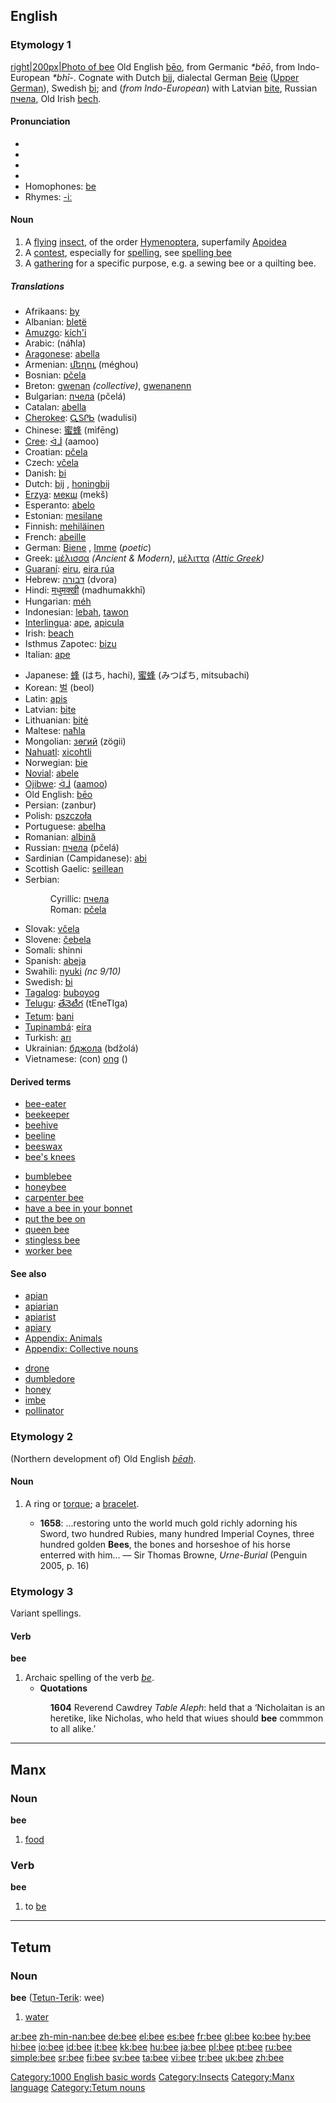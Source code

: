 {{see|bée}}
==English==

===Etymology 1===
[[image:Bee on flower.jpg|right|200px|Photo of bee]]
Old English [[beo|bēo]], from Germanic ''*bēō'', from Indo-European ''*bhī-''.  Cognate with Dutch [[bij]], dialectal German [[Beie]] ([[w:Upper German|Upper German]]), Swedish [[bi]]; and (''from Indo-European'') with Latvian [[bite]], Russian [[пчела]], Old Irish [[bech]].

====Pronunciation====
* {{AHD|bē}}
* {{IPA|/biː/}}
* {{SAMPA|/bi:/}}
* {{audio|en-us-bee.ogg|Audio (US)}}
* Homophones: [[be]]
*Rhymes: [[Rhymes:English:-iː|-iː]]

====Noun====
{{en-noun}}

# A [[fly]]ing [[insect]], of the order [[Hymenoptera]], superfamily [[Apoidea]]
# A [[contest]], especially for [[spelling]], see [[spelling bee]]
# A [[gathering]] for a specific purpose, e.g. a sewing bee or a quilting bee.

=====Translations=====
{{trans-top|insect}}
*Afrikaans: [[by]]
*Albanian: [[bletë]] {{f}}
*[[Amuzgo]]: [[kích'i]]
*Arabic: {{ARchar|[[نحلة|نَحْلَة]]}} (náħla) {{f}}
*[[Aragonese]]: [[abella]] {{f}}
*Armenian: [[մեղու]] (méghou)
*Bosnian: [[pčela#Bosnian|pčela]] {{f}}
*Breton: [[gwenan]] ''(collective)'', [[gwenanenn]] {{f}}
*Bulgarian: [[пчела]] (pčelá) {{f}}
*Catalan: [[abella]] {{f}}
*[[Cherokee]]: [[ᏩᏚᎵᏏ]] (wadulisi)
*Chinese: [[蜜蜂]] (mìfēng)
*[[Cree]]: [[ᐋᒨ]] (aamoo)
*Croatian: [[pčela#Croatian|pčela]] {{f}}
*Czech: [[včela]] {{f}}
*Danish: [[bi]] {{c}}
*Dutch: [[bij]] {{f}}, [[honingbij]] {{f}}
*[[Erzya]]: [[мекш]] (mekš)
*Esperanto: [[abelo]]
*Estonian: [[mesilane]]
*Finnish: [[mehiläinen]]
*French: [[abeille]] {{f}}
*German: [[Biene]] {{f}}, [[Imme]] {{f}} (''poetic'')
*Greek: [[μέλισσα]] {{f}} ''(Ancient & Modern)'', [[μέλιττα]] ''([[w:Attic Greek|Attic Greek]])'' {{f}}
*[[Guaraní]]: [[eiru]], [[eira rúa]]
*Hebrew: [[דבורה]] (dvora) {{f}}
*Hindi: [[मधुमक्खी]] (madhumakkhī) {{g|Hindi}}
*Hungarian: [[méh]]
*Indonesian: [[lebah]], [[tawon]]
*[[Interlingua]]: [[ape]], [[apicula]]
*Irish: [[beach]] {{g|Irish}}
*Isthmus Zapotec: [[bizu]]
*Italian: [[ape]] {{f}}
{{trans-mid}}
*Japanese: [[蜂]] (はち, hachi), [[蜜蜂]] (みつばち, mitsubachi)
*Korean: [[벌]] (beol)
*Latin: [[apis]] {{f}}
*Latvian: [[bite]] {{f}}
*Lithuanian: [[bitė]] {{f}}
*Maltese: [[naħla]] {{f}}
*Mongolian: [[зөгий]] (zögii)
*[[Nahuatl]]: [[xicohtli]]
*Norwegian: [[bie]] {{mf}}
*[[Novial]]: [[abele]]
*[[Ojibwe]]: [[ᐋᒨ]] ([[aamoo]])
*Old English: [[beo|bēo]] {{f}}
*Persian: {{FAchar|[[زنبور]]}} (zanbur)
*Polish: [[pszczoła]] {{f}}
*Portuguese: [[abelha]] {{f}}
*Romanian: [[albină]] {{f}}
*Russian: [[пчела#Russian|пчела]] (pčelá) {{f}}
*Sardinian (Campidanese): [[abi]]
*Scottish Gaelic: [[seillean]] {{m}}
*Serbian:
*:Cyrillic: [[пчела#Serbian|пчела]] {{f}}
*:Roman: [[pčela#Serbian|pčela]] {{f}}
*Slovak: [[včela]] {{f}}
*Slovene: [[čebela]] {{f}}
*Somali: shinni
*Spanish: [[abeja]] {{f}}
*Swahili: [[nyuki]] ''(nc 9/10)''
*Swedish: [[bi]] {{n}}
*[[Tagalog]]: [[buboyog]]
*[[Telugu]]: [[తేనెటీగ]] (tEneTIga)
*[[Tetum]]: [[bani]]
*[[Tupinambá]]: [[eíra]]
*Turkish: [[arı]]
*Ukrainian: [[бджола]] (bdžolá) {{f}}
*Vietnamese: (con) [[ong]] ({{IPA|/auŋ/}})
{{trans-bottom}}

<!--'''contest'''
{{top}}
{{mid}}
{{bottom}}
-->

====Derived terms====
{{top2}}
*[[bee-eater]]
*[[beekeeper]]
*[[beehive]]
*[[beeline]]
*[[beeswax]]
*[[bee's knees]]
{{mid2}}
*[[bumblebee]]
*[[honeybee]]
*[[carpenter bee]]
*[[have a bee in your bonnet]]
*[[put the bee on]]
*[[queen bee]]
*[[stingless bee]]
*[[worker bee]]
{{bottom}}

====See also====
{{top2}}
*[[apian]]
*[[apiarian]]
*[[apiarist]]
*[[apiary]]
*[[Appendix: Animals]]
*[[Appendix: Collective nouns]]

{{mid2}}
*[[drone]]
*[[dumbledore]]
*[[honey]]
*[[imbe]]
*[[pollinator]]
{{bottom}}

===Etymology 2===
(Northern development of) Old English ''[[beah|bēah]]''.

====Noun====
{{en-noun}}

# {{obsolete}} A ring or [[torque]]; a [[bracelet]].
#*'''1658''': ...restoring unto the world much gold richly adorning his Sword, two hundred Rubies, many hundred Imperial Coynes, three hundred golden '''Bees''', the bones and horseshoe of his horse enterred with him... — Sir Thomas Browne, ''Urne-Burial'' (Penguin 2005, p. 16)

===Etymology 3===
Variant spellings.

====Verb====
'''bee'''

# Archaic spelling of the verb ''[[be]]''.
#*'''Quotations'''
#:'''1604''' Reverend Cawdrey ''Table Aleph'': held that a ‘Nicholaitan is an heretike, like Nicholas, who held that wiues should '''bee''' commmon to all alike.’

[[Category:1000 English basic words]]
[[Category:Insects]]

----

==Manx==

===Noun===
'''bee'''

# [[food]]

===Verb===
'''bee'''

# to [[be]]

[[Category:Manx language]]

----

==Tetum==

===Noun===
'''bee''' ([[Tetun-Terik]]: wee)

# [[water]]

[[Category:Tetum nouns]]

[[ar:bee]]
[[zh-min-nan:bee]]
[[de:bee]]
[[el:bee]]
[[es:bee]]
[[fr:bee]]
[[gl:bee]]
[[ko:bee]]
[[hy:bee]]
[[hi:bee]]
[[io:bee]]
[[id:bee]]
[[it:bee]]
[[kk:bee]]
[[hu:bee]]
[[ja:bee]]
[[pl:bee]]
[[pt:bee]]
[[ru:bee]]
[[simple:bee]]
[[sr:bee]]
[[fi:bee]]
[[sv:bee]]
[[ta:bee]]
[[vi:bee]]
[[tr:bee]]
[[uk:bee]]
[[zh:bee]]
